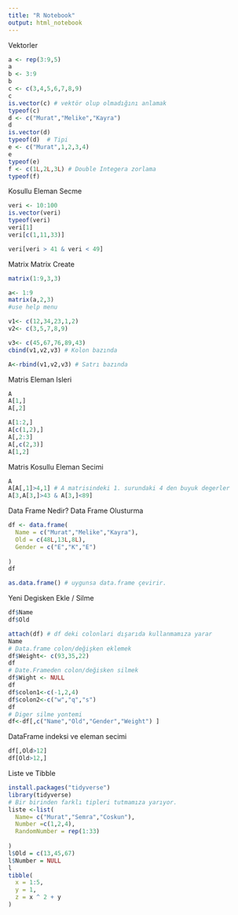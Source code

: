 ```yaml
---
title: "R Notebook"
output: html_notebook
---
```

Vektorler
```r
a <- rep(3:9,5)
a
b <- 3:9
b
c <- c(3,4,5,6,7,8,9)
c
is.vector(c) # vektör olup olmadığını anlamak
typeof(c)
d <- c("Murat","Melike","Kayra")
d
is.vector(d)
typeof(d)  # Tipi 
e <- c("Murat",1,2,3,4)
e
typeof(e)
f <- c(1L,2L,3L) # Double Integera zorlama
typeof(f)
```
Kosullu Eleman Secme
```r
veri <- 10:100
is.vector(veri)
typeof(veri)
veri[1] 
veri[c(1,11,33)]

veri[veri > 41 & veri < 49]


```
Matrix
Matrix Create
```r
matrix(1:9,3,3)

a<- 1:9
matrix(a,2,3)
#use help menu

v1<- c(12,34,23,1,2)
v2<- c(3,5,7,8,9)

v3<- c(45,67,76,89,43)
cbind(v1,v2,v3) # Kolon bazında

A<-rbind(v1,v2,v3) # Satrı bazında 
```
Matris Eleman Isleri
```r
A
A[1,]
A[,2]

A[1:2,]
A[c(1,2),]
A[,2:3]
A[,c(2,3)]
A[1,2]
```
Matris Kosullu Eleman Secimi
```r
A
A[A[,1]>4,1] # A matrisindeki 1. surundaki 4 den buyuk degerler
A[3,A[3,]>43 & A[3,]<89]

```

Data Frame Nedir?
Data Frame Olusturma
```r
df <- data.frame(
  Name = c("Murat","Melike","Kayra"),
  Old = c(48L,13L,8L),
  Gender = c("E","K","E")
  
)
df

as.data.frame() # uygunsa data.frame çevirir.
```
Yeni Degisken Ekle / Silme
```r
df$Name
df$Old

attach(df) # df deki colonlari dışarıda kullanmamıza yarar
Name
# Data.frame colon/değişken eklemek
df$Weight<- c(93,35,22)
df
# Date.Frameden colon/değisken silmek
df$Wight <- NULL
df
df$colon1<-c(-1,2,4)
df$colon2<-c("w","q","s")
df
# Diger silme yontemi
df<-df[,c("Name","Old","Gender","Weight") ]
```
DataFrame indeksi ve eleman secimi
```r
df[,Old>12]
df[Old>12,]
```
Liste ve Tibble 
```r

install.packages("tidyverse")
library(tidyverse)
# Bir birinden farklı tipleri tutmamıza yarıyor.
liste <-list(
  Name= c("Murat","Semra","Coskun"),
  Number =c(1,2,4),
  RandomNumber = rep(1:33)
  
)
l$Old = c(13,45,67)
l$Number = NULL
l
tibble(
  x = 1:5, 
  y = 1, 
  z = x ^ 2 + y
)
```

